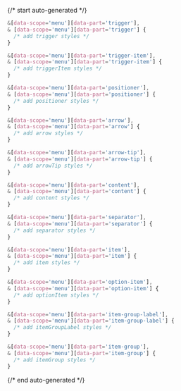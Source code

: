 {/* start auto-generated */}

```scss
&[data-scope='menu'][data-part='trigger'],
& [data-scope='menu'][data-part='trigger'] {
  /* add trigger styles */
}

&[data-scope='menu'][data-part='trigger-item'],
& [data-scope='menu'][data-part='trigger-item'] {
  /* add triggerItem styles */
}

&[data-scope='menu'][data-part='positioner'],
& [data-scope='menu'][data-part='positioner'] {
  /* add positioner styles */
}

&[data-scope='menu'][data-part='arrow'],
& [data-scope='menu'][data-part='arrow'] {
  /* add arrow styles */
}

&[data-scope='menu'][data-part='arrow-tip'],
& [data-scope='menu'][data-part='arrow-tip'] {
  /* add arrowTip styles */
}

&[data-scope='menu'][data-part='content'],
& [data-scope='menu'][data-part='content'] {
  /* add content styles */
}

&[data-scope='menu'][data-part='separator'],
& [data-scope='menu'][data-part='separator'] {
  /* add separator styles */
}

&[data-scope='menu'][data-part='item'],
& [data-scope='menu'][data-part='item'] {
  /* add item styles */
}

&[data-scope='menu'][data-part='option-item'],
& [data-scope='menu'][data-part='option-item'] {
  /* add optionItem styles */
}

&[data-scope='menu'][data-part='item-group-label'],
& [data-scope='menu'][data-part='item-group-label'] {
  /* add itemGroupLabel styles */
}

&[data-scope='menu'][data-part='item-group'],
& [data-scope='menu'][data-part='item-group'] {
  /* add itemGroup styles */
}
```

{/* end auto-generated */}
